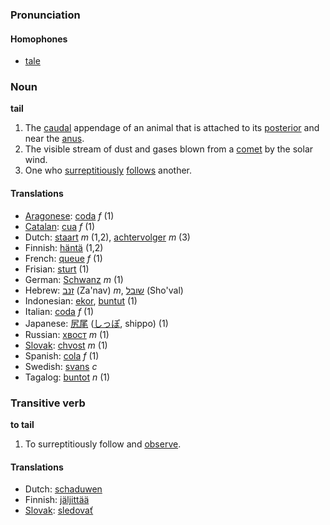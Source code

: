 ===Pronunciation===
====Homophones====
*[[tale]]

===Noun===
'''tail'''

#The [[caudal]] appendage of an animal that is attached to its [[posterior]] and near the [[anus]].
#The visible stream of dust and gases blown from a [[comet]] by the solar wind.
#One who [[surreptitious]]ly [[follow]]s another.

====Translations====
*[[Aragonese]]: [[coda]] ''f'' (1)
*[[Catalan]]: [[cua]] ''f'' (1)
*Dutch: [[staart]] ''m'' (1,2), [[achtervolger]] ''m'' (3)
*Finnish: [[häntä]] (1,2)
*French: [[queue#French|queue]] ''f'' (1)
*Frisian: [[sturt]] (1)
*German: [[Schwanz]] ''m'' (1)
*Hebrew: [[זנב]] (Za'nav) ''m'', [[שובל]] (Sho'val)
*Indonesian: [[ekor]], [[buntut]] (1)
*Italian: [[coda#Italian|coda]] ''f'' (1)
*Japanese: [[尻尾]] ([[しっぽ]], shippo) (1)
*Russian: [[хвост]] ''m'' (1)
*[[Slovak]]: [[chvost]] ''m'' (1)
*Spanish: [[cola]] ''f'' (1)
*Swedish: [[svans]] ''c''
*Tagalog: [[buntot]] ''n'' (1)
===Transitive verb===
'''to tail'''

#To surreptitiously follow and [[observe]].

====Translations====
*Dutch: [[schaduwen]]
*Finnish: [[jäljittää]]
*[[Slovak]]: [[sledovať]]